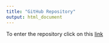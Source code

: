 ```yaml
---
title: "GitHub Repository"
output: html_document
---
```


To enter the repository click on this [link](https://github.com/dLinero-KBAs/dlinero-KBAs.github.io)